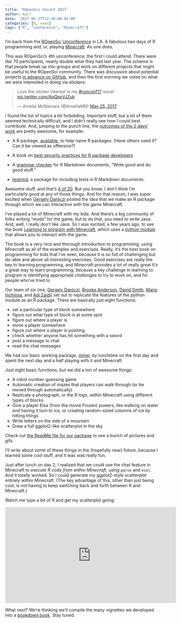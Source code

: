 ```yaml
---
title: 'ROpenSci Unconf 2017'
author: Karl
date: '2017-05-27T12:30:00-05:00'
categories: [R, news]
tags: ["R", "conference", "Minecraft"]
---
```


I'm back from the [ROpenSci](https://ropensci.org)
[Unconference](http://unconf17.ropensci.org) in LA. A fabulous two
days of R programming and, ur, playing
[Minecraft](https://minecraft.net). As one does.

This was ROpenSci's 4th unconference; the first I could attend. There
were like 70 participants, nearly double what they had last year. The
scheme is that people break up into groups and work on different
projects that might be useful to the ROpenSci community. There was
discussion about potential projects [in advance on
GitHub](https://github.com/ropensci/unconf17/issues), and then the
first morning we voted on what we were interested in doing via
stickers:

<blockquote class="twitter-tweet" data-lang="en"><p lang="en" dir="ltr">Love the sticker interest in my <a href="https://twitter.com/hashtag/runconf17?src=hash">#runconf17</a> issue! <a href="https://t.co/AqQpxVJZuk">pic.twitter.com/AqQpxVJZuk</a></p>&mdash; Amelia McNamara (@AmeliaMN) <a href="https://twitter.com/AmeliaMN/status/867793745986469889">May 25, 2017</a></blockquote>
<script async src="//platform.twitter.com/widgets.js" charset="utf-8"></script>

I found the list of topics a bit forbidding. Important stuff, but a
lot of them seemed technically difficult, and I didn't really see how
I could best contribute. And, jumping to the punch line, the [outcomes
of the 2 days' work](https://ropenscilabs.github.io/runconf17-projects/) are pretty awesome, for example:

- A R package, [available](https://github.com/ropenscilabs/available),
  to help name R packages. (Have others used it? Can it be viewed as
  offensive?)

- A book on [best security practices for R package
  developers](https://github.com/ropenscilabs/r-security-practices)

- A [grammar checker](https://github.com/ropenscilabs/gramr) for R
  Markdown documents, "Write good and do good stuff."

- [testrmd](https://github.com/ropenscilabs/testrmd), a package for
  including tests in R Markdown documents.

Awesome stuff, and that's [4 of
20](https://ropenscilabs.github.io/runconf17-projects/). But you know,
I don't think I'm particularly good at any of those things. And for
that reason, I was super excited when [Gergely
Daróczi](https://github.com/daroczig) posted the idea that we make an
R package through which we can interactive with the game Minecraft.

I've played a lot of Minecraft with my kids. And there's a big
community of folks writing "mods" for the game, but to do that, you
need to write Java. And, well, I really don't like Java. So I was
excited, a few years ago, to see the book [Learning to program with
Minecraft](https://www.amazon.com/gp/product/1593276702?ie=UTF8&tag=7210-20),
which uses a [python module](https://github.com/py3minepi/py3minepi)
that allows you to interact with the game.

The book is a very nice and thorough introduction to
programming, using Minecraft as all of the examples and exercises.
Really, it's the best book on programming for kids that I've seen,
_because_ it is so full of challenging but do-able and above all
_interesting_ exercises. Good exercises are really the key to learning
programming, and Minecraft provides a lot of really great
It's a great way to learn programming, because a key challenge in
learning to program is identifying appropriate _challenges_ to try to
work on, and for people who've tried to

Our team of six (me, [Gergely Daróczi](https://github.com/daroczig),
[Brooke Anderson](https://github.com/geanders), [David
Smith](https://github.com/revodavid), [Mario
Inchiosa](https://github.com/inchiosa), and [Adi
Zaidi](https://github.com/akzaidi)) set out to replicate the features
of the python module as an R package. There are basically just eight
functions:

- set a particular type of block somewhere
- figure out what type of block is at some spot
- figure out where a player is
- move a player somewhere
- figure out where a player is pointing
- check whether anyone has hit something with a sword
- post a message to chat
- read the chat messages

We had our basic working package,
[miner](https://github.com/ropenscilabs/miner), by lunchtime on the
first day and spent the next day and a half playing with it and
Minecraft.

Just eight basic functions, but we did a ton of awesome things:

- A robot number-guessing game
- Automatic creation of mazes that players can walk through (or be moved
  through automatically)
- Replicate a photograph, or the R logo, within Minecraft using
  different types of blocks
- Give a player Elsa (from the movie Frozen) powers, like walking on
  water and having it turn to ice, or creating random-sized columns of
  ice by hitting things
- Write letters on the side of a mountain
- Draw a full ggplot2-like scatterplot in the sky

Check out [the ReadMe file for our
package](https://github.com/ropenscilabs/miner/blob/master/README.md)
to see a bunch of pictures and gifs.

I'll write about some of these things in the (hopefully near) future,
because I learned some cool stuff, and it was was really fun.

Just after lunch on day 2, I realized that we could use the chat
feature in Minecraft to _execute R code from within Minecraft_, using
`parse` and `eval`. And it totally worked. So I could generate my
ggplot2-style scatterplot entirely within Minecraft. (The key
advantage of this, other than just being cool, is not having to keep
switching back and forth between R and Minecraft.)

Watch me type a bit of R and get my scatterplot going:

<iframe width="560" height="315" src="https://www.youtube.com/embed/zggCAYAfjXE" frameborder="0" allowfullscreen></iframe>

What next? We're thinking we'll compile the many vignettes we
developed into a [bookdown
book](https://bookdown.org/yihui/bookdown/). Stay tuned.
